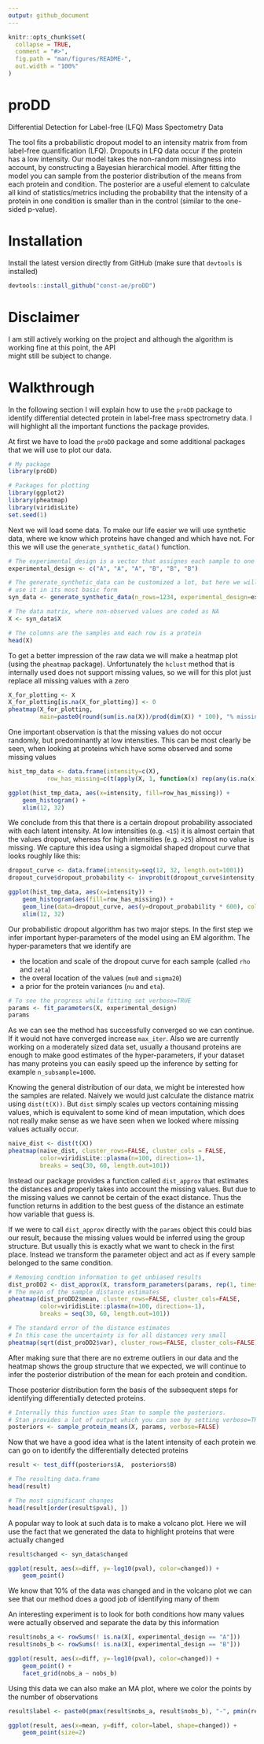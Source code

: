 ```yaml
---
output: github_document
---
```


<!-- README.md is generated from README.Rmd. Please edit that file -->

```r
knitr::opts_chunk$set(
  collapse = TRUE,
  comment = "#>",
  fig.path = "man/figures/README-",
  out.width = "100%"
)
```

# proDD

Differential Detection for Label-free (LFQ) Mass Spectometry Data

The tool fits a probabilistic dropout model to an intensity matrix from from label-free quantification (LFQ). Dropouts in 
LFQ data occur if the protein has a low intensity. Our model takes the non-random missingness into account, by constructing 
a Bayesian hierarchical model. After fitting the model you can sample from the posterior distribution of the means from each
protein and condition. The posterior are a useful element to calculate all kind of statistics/metrics including the probability
that the intensity of a protein in one condition is smaller than in the control (similar to the one-sided p-value).

# Installation

Install the latest version directly from GitHub (make sure that `devtools` is installed)

```r
devtools::install_github("const-ae/proDD")
```

# Disclaimer

I am still actively working on the project and although the algorithm is working fine at this point, the API  
might still be subject to change.



# Walkthrough

In the following section I will explain how to use the `proDD` package to identify
differential detected protein in label-free mass spectrometry data. I will highlight
all the important functions the package provides.

At first we have to load the `proDD` package and some additional packages
that we will use to plot our data.

```r
# My package
library(proDD)

# Packages for plotting
library(ggplot2)
library(pheatmap)
library(viridisLite)
set.seed(1)
```


Next we will load some data. To make our life easier we will use
synthetic data, where we know which proteins have changed and which have not.
For this we will use the `generate_synthetic_data()` function.

```r

# The experimental_design is a vector that assignes each sample to one condition
experimental_design <- c("A", "A", "A", "B", "B", "B")

# The generate_synthetic_data can be customized a lot, but here we will 
# use it in its most basic form
syn_data <- generate_synthetic_data(n_rows=1234, experimental_design=experimental_design)

# The data matrix, where non-observed values are coded as NA
X <- syn_data$X

# The columns are the samples and each row is a protein
head(X)
```


To get a better impression of the raw data
we will make a heatmap plot (using the `pheatmap` package). Unfortunately
the `hclust` method that is internally used does not support missing values,
so we will for this plot just replace all missing values with a zero



```r
X_for_plotting <- X
X_for_plotting[is.na(X_for_plotting)] <- 0
pheatmap(X_for_plotting,
         main=paste0(round(sum(is.na(X))/prod(dim(X)) * 100), "% missing values"))
```


One important observation is that the missing values do not occur randomly,
but predominantly at low intensities. This can be most clearly be seen, when 
looking at proteins which have some observed and some missing values

```r

hist_tmp_data <- data.frame(intensity=c(X), 
           row_has_missing=c(t(apply(X, 1, function(x) rep(any(is.na(x)), ncol(X))))))

ggplot(hist_tmp_data, aes(x=intensity, fill=row_has_missing)) +
    geom_histogram() +
    xlim(12, 32)

```

We conclude from this that there is a certain dropout probability associated
with each latent intensity. At low intensities (e.g. `<15`) it is almost certain
that the values dropout, whereas for high intensities (e.g. `>25`) almost 
no value is missing. We capture this idea using a sigmoidal shaped dropout
curve that looks roughly like this:

```r
dropout_curve <- data.frame(intensity=seq(12, 32, length.out=1001))
dropout_curve$dropout_probability <- invprobit(dropout_curve$intensity, rho=18, zeta=-2.5)

ggplot(hist_tmp_data, aes(x=intensity)) +
    geom_histogram(aes(fill=row_has_missing)) +
    geom_line(data=dropout_curve, aes(y=dropout_probability * 600), color="red") +
    xlim(12, 32)

```


Our probabilistic dropout algorithm has two major steps. In the first step
we infer important hyper-parameters of the model using an EM algorithm. The
hyper-parameters that we identify are

* the location and scale of the dropout curve for each sample (called `rho` and `zeta`)
* the overal location of the values (`mu0` and `sigma20`)
* a prior for the protein variances (`nu` and `eta`).

```r
# To see the progress while fitting set verbose=TRUE
params <- fit_parameters(X, experimental_design)
params
```

As we can see the method has successfully converged so we can continue. If 
it would not have converged increase `max_iter`. Also we are currently working
on a moderately sized data set, usually a thousand proteins are enough to 
make good estimates of the hyper-parameters, if your dataset has many proteins
you can easily speed up the inference by setting for example `n_subsample=1000`.


Knowing the general distribution of our data, we might be interested how the 
samples are related. Naively we would just calculate the distance matrix
using `dist(t(X))`. But `dist` simply scales up vectors containing missing values,
which is equivalent to some kind of mean imputation, which does not really
make sense as we have seen when we looked where missing values actually occur.

```r
naive_dist <- dist(t(X))
pheatmap(naive_dist, cluster_rows=FALSE, cluster_cols = FALSE,
         color=viridisLite::plasma(n=100, direction=-1),
         breaks = seq(30, 60, length.out=101))
```



Instead our package provides a function called `dist_approx` that estimates the
distances and properly takes into account the missing values. But due to the missing
values we cannot be certain of the exact distance. Thus the function returns 
in addition to the best guess of the distance an estimate how variable that 
guess is. 

If we were to call `dist_approx` directly with the `params` object this could bias
our result, because the missing values would be inferred using the group structure. 
But usually this is exactly what we want to check in the first place. Instead we transform the 
parameter object and act as if every sample belonged to the same condition.


```r
# Removing condtion information to get unbiased results
dist_proDD2 <- dist_approx(X, transform_parameters(params, rep(1, times=ncol(X))))
# The mean of the sample distance estimates
pheatmap(dist_proDD2$mean, cluster_rows=FALSE, cluster_cols=FALSE,
         color=viridisLite::plasma(n=100, direction=-1),
         breaks = seq(30, 60, length.out=101))

# The standard error of the distance estimates
# In this case the uncertainty is for all distances very small
pheatmap(sqrt(dist_proDD2$var), cluster_rows=FALSE, cluster_cols=FALSE)
```


After making sure that there are no extreme outliers in our data and the heatmap
shows the group structure that we expected, we will continue to infer
the posterior distribution of the mean for each protein and condition.

Those posterior distribution form the basis of the subsequent steps for identifying
differentially detected proteins.


```r
# Internally this function uses Stan to sample the posteriors.
# Stan provides a lot of output which you can see by setting verbose=TRUE
posteriors <- sample_protein_means(X, params, verbose=FALSE)
```


Now that we have a good idea what is the latent intensity of each protein
we can go on to identify the differentially detected proteins

```r
result <- test_diff(posteriors$A,  posteriors$B)

# The resulting data.frame
head(result)

# The most significant changes
head(result[order(result$pval), ])
```



A popular way to look at such data is to make a volcano plot. Here we will
use the fact that we generated the data to highlight proteins that
were actually changed

```r
result$changed <- syn_data$changed

ggplot(result, aes(x=diff, y=-log10(pval), color=changed)) +
    geom_point()
```

We know that 10% of the data was changed and in the volcano plot we can see that
our method does a good job of identifying many of them

An interesting experiment is to look for both conditions how many values were
actually observed and separate the data by this information

```r
result$nobs_a <- rowSums(! is.na(X[, experimental_design == "A"]))
result$nobs_b <- rowSums(! is.na(X[, experimental_design == "B"]))

ggplot(result, aes(x=diff, y=-log10(pval), color=changed)) +
    geom_point() +
    facet_grid(nobs_a ~ nobs_b)
```




Using this data we can also make an MA plot, where we color the points
by the number of observations

```r
result$label <- paste0(pmax(result$nobs_a, result$nobs_b), "-", pmin(result$nobs_a, result$nobs_b))

ggplot(result, aes(x=mean, y=diff, color=label, shape=changed)) +
    geom_point(size=2)
```







